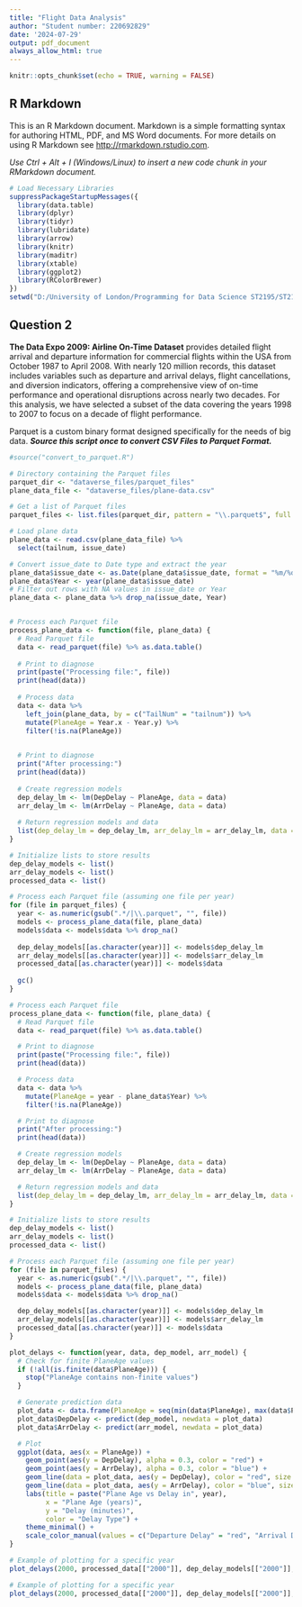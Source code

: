 ```yaml
---
title: "Flight Data Analysis"
author: "Student number: 220692829"
date: '2024-07-29'
output: pdf_document
always_allow_html: true
---
```


```r
knitr::opts_chunk$set(echo = TRUE, warning = FALSE)
```

## R Markdown


This is an R Markdown document. Markdown is a simple formatting syntax for authoring HTML, PDF, and MS Word documents. For more details on using R Markdown see <http://rmarkdown.rstudio.com>.

*Use Ctrl + Alt + I (Windows/Linux) to insert a new code chunk in your RMarkdown document.*

```r
# Load Necessary Libraries
suppressPackageStartupMessages({
  library(data.table)
  library(dplyr)
  library(tidyr)
  library(lubridate)
  library(arrow)
  library(knitr)
  library(maditr)
  library(xtable)
  library(ggplot2)
  library(RColorBrewer)
})
setwd("D:/University of London/Programming for Data Science ST2195/ST2195_coursework_2023-24/Part 2")
```

## Question 2

**The Data Expo 2009: Airline On-Time Dataset** provides detailed flight arrival and departure information for commercial flights within the USA from October 1987 to April 2008. With nearly 120 million records, this dataset includes variables such as departure and arrival delays, flight cancellations, and diversion indicators, offering a comprehensive view of on-time performance and operational disruptions across nearly two decades. For this analysis, we have selected a subset of the data covering the years 1998 to 2007 to focus on a decade of flight performance.

Parquet is a custom binary format designed specifically for the needs of big data. ***Source this script once to convert CSV Files to Parquet Format.***

```r
#source("convert_to_parquet.R")

# Directory containing the Parquet files
parquet_dir <- "dataverse_files/parquet_files"
plane_data_file <- "dataverse_files/plane-data.csv"

# Get a list of Parquet files
parquet_files <- list.files(parquet_dir, pattern = "\\.parquet$", full.names = TRUE)

# Load plane data
plane_data <- read.csv(plane_data_file) %>% 
  select(tailnum, issue_date)

# Convert issue_date to Date type and extract the year
plane_data$issue_date <- as.Date(plane_data$issue_date, format = "%m/%d/%Y")
plane_data$Year <- year(plane_data$issue_date)
# Filter out rows with NA values in issue_date or Year
plane_data <- plane_data %>% drop_na(issue_date, Year)


# Process each Parquet file
process_plane_data <- function(file, plane_data) {
  # Read Parquet file
  data <- read_parquet(file) %>% as.data.table()
  
  # Print to diagnose
  print(paste("Processing file:", file))
  print(head(data))
  
  # Process data
  data <- data %>%
    left_join(plane_data, by = c("TailNum" = "tailnum")) %>%
    mutate(PlaneAge = Year.x - Year.y) %>%
    filter(!is.na(PlaneAge))

  
  # Print to diagnose
  print("After processing:")
  print(head(data))
  
  # Create regression models
  dep_delay_lm <- lm(DepDelay ~ PlaneAge, data = data)
  arr_delay_lm <- lm(ArrDelay ~ PlaneAge, data = data)
  
  # Return regression models and data
  list(dep_delay_lm = dep_delay_lm, arr_delay_lm = arr_delay_lm, data = data)
}

# Initialize lists to store results
dep_delay_models <- list()
arr_delay_models <- list()
processed_data <- list()

# Process each Parquet file (assuming one file per year)
for (file in parquet_files) {
  year <- as.numeric(gsub(".*/|\\.parquet", "", file))
  models <- process_plane_data(file, plane_data)
  models$data <- models$data %>% drop_na()
  
  dep_delay_models[[as.character(year)]] <- models$dep_delay_lm
  arr_delay_models[[as.character(year)]] <- models$arr_delay_lm
  processed_data[[as.character(year)]] <- models$data
  
  gc()
}

```

\newpage

```r
# Process each Parquet file
process_plane_data <- function(file, plane_data) {
  # Read Parquet file
  data <- read_parquet(file) %>% as.data.table()

  # Print to diagnose
  print(paste("Processing file:", file))
  print(head(data))

  # Process data
  data <- data %>%
    mutate(PlaneAge = year - plane_data$Year) %>%
    filter(!is.na(PlaneAge))

  # Print to diagnose
  print("After processing:")
  print(head(data))

  # Create regression models
  dep_delay_lm <- lm(DepDelay ~ PlaneAge, data = data)
  arr_delay_lm <- lm(ArrDelay ~ PlaneAge, data = data)

  # Return regression models and data
  list(dep_delay_lm = dep_delay_lm, arr_delay_lm = arr_delay_lm, data = data)
}

# Initialize lists to store results
dep_delay_models <- list()
arr_delay_models <- list()
processed_data <- list()

# Process each Parquet file (assuming one file per year)
for (file in parquet_files) {
  year <- as.numeric(gsub(".*/|\\.parquet", "", file))
  models <- process_plane_data(file, plane_data)
  models$data <- models$data %>% drop_na()

  dep_delay_models[[as.character(year)]] <- models$dep_delay_lm
  arr_delay_models[[as.character(year)]] <- models$arr_delay_lm
  processed_data[[as.character(year)]] <- models$data
}

```

```r
plot_delays <- function(year, data, dep_model, arr_model) {
  # Check for finite PlaneAge values
  if (!all(is.finite(data$PlaneAge))) {
    stop("PlaneAge contains non-finite values")
  }

  # Generate prediction data
  plot_data <- data.frame(PlaneAge = seq(min(data$PlaneAge), max(data$PlaneAge), length.out = 100))
  plot_data$DepDelay <- predict(dep_model, newdata = plot_data)
  plot_data$ArrDelay <- predict(arr_model, newdata = plot_data)

  # Plot
  ggplot(data, aes(x = PlaneAge)) +
    geom_point(aes(y = DepDelay), alpha = 0.3, color = "red") +
    geom_point(aes(y = ArrDelay), alpha = 0.3, color = "blue") +
    geom_line(data = plot_data, aes(y = DepDelay), color = "red", size = 1) +
    geom_line(data = plot_data, aes(y = ArrDelay), color = "blue", size = 1) +
    labs(title = paste("Plane Age vs Delay in", year),
         x = "Plane Age (years)",
         y = "Delay (minutes)",
         color = "Delay Type") +
    theme_minimal() +
    scale_color_manual(values = c("Departure Delay" = "red", "Arrival Delay" = "blue"))
}

# Example of plotting for a specific year
plot_delays(2000, processed_data[["2000"]], dep_delay_models[["2000"]], arr_delay_models[["2000"]])

```


```r
# Example of plotting for a specific year
plot_delays(2000, processed_data[["2000"]], dep_delay_models[["2000"]], arr_delay_models[["2000"]])
```

